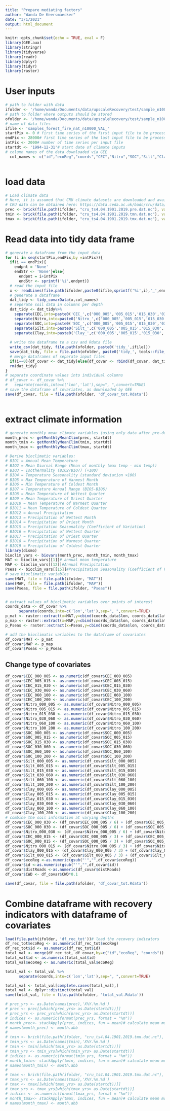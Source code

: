 ```yaml
---
title: "Prepare mediating factors"
author: "Wanda De Keersmaecker"
date: "3/1/2021"
output: html_document
---
```


```r
knitr::opts_chunk$set(echo = TRUE, eval = F)
library(GEE.aux)
library(stringr)
library(tidyverse)
library(readr)
library(dplyr)
library(tidyr)
library(raster)
```

# User inputs
```r
# path to folder with data
ifolder <- '/home/wanda/Documents/data/upscaleRecovery/test/sample_n10000/'#'./inst/testdata/'
# path to folder where outputs should be stored
ofolder <- '/home/wanda/Documents/data/upscaleRecovery/test/sample_n10000/'#'./inst/testdata/'
# name of data files
ifile <- 'samples_forest_fire_nat_n10000_VAL_'
startPix <- 0 # first time series of the first input file to be processed
endPix <- 28000# first time series of the last input file to be processed
intPix <- 2000# number of time series per input file
startdt <- '1994-12-31'# start date of climate inputs 
# column names of the data downloaded via GEE
  col_names <- c("id","ecoReg","coords","CEC","Nitro","SOC","Silt","Clay","CWD","Elev","Slope","Aspect","TCmean500","TCmean1000","TCmean5000","TCsd500","TCsd1000","TCsd5000", "pop500","pop1000","pop5000","pop10000","distRoads","distSelRoads")
 
```

# load data
```r
# Load climate data
# Here, it is assumed that CRU climate datasets are downloaded and available in the input folder
# CRU data can be obtained here: https://data.ceda.ac.uk/badc/cru/data/cru_ts/cru_ts_4.04/data
prec <- brick(file.path(ifolder, "cru_ts4.04.1901.2019.pre.dat.nc"), varname="pre")
tmin <- brick(file.path(ifolder, "cru_ts4.04.1901.2019.tmn.dat.nc"), varname="tmn")
tmax <- brick(file.path(ifolder, "cru_ts4.04.1901.2019.tmx.dat.nc"), varname="tmx")
```

# Read data into tidy data frame
```r
# generate a dataframe from the input data 
for (i in seq(startPix,endPix,by =intPix)){
  if(i == endPix){
    endpnt = 'None'
    endStr <- 'None'}else{
      endpnt = i+intPix
      endStr <- sprintf('%i',endpnt)}
  # read the input file
  x <- readLines(file.path(ifolder,paste0(ifile,sprintf('%i',i),'_',endStr,'.csv')))
  # generate a dataframe
  dat_tidy <- tidy_covarData(x,col_names)
  # seperate soil data in columns per depth
  dat_tidy <- dat_tidy%>%
    separate(CEC,into=paste0('CEC_',c('000_005','005_015','015_030','030_060','060_100','100_200')),sep=", ",convert=TRUE) %>% 
    separate(Nitro,into=paste0('Nitro_',c('000_005','005_015','015_030','030_060','060_100','100_200')),sep=", ",convert=TRUE)%>% 
    separate(SOC,into=paste0('SOC_',c('000_005','005_015','015_030','030_060','060_100','100_200')),sep=", ",convert=TRUE)%>% 
    separate(Silt,into=paste0('Silt_',c('000_005','005_015','015_030','030_060','060_100','100_200')),sep=", ",convert=TRUE)%>% 
    separate(Clay,into=paste0('Clay_',c('000_005','005_015','015_030','030_060','060_100','100_200')),sep=", ",convert=TRUE)
  
  # write the dataframe to a csv and Rdata file
  write_csv(dat_tidy, file.path(ofolder, paste0('tidy_',ifile)))
  save(dat_tidy, file = file.path(ofolder, paste0('tidy_', tools::file_path_sans_ext(ifile), '.Rdata')))
  # merge dataframes of separate input files 
  if(i==0){df_covar <- dat_tidy}else{df_covar <- rbind(df_covar, dat_tidy)}
  rm(dat_tidy)
}
# separate coordinate values into individual columns
# df_covar <- df_covar %>%
#   separate(coords,into=c('lon','lat'),sep=", ",convert=TRUE)
# save the dataframe of covariates, as downloaded by GEE
save(df_covar, file = file.path(ofolder, 'df_covar_tot.Rdata'))
    
```

# extract climate information
```r
# generate monthly mean climate variables (using only data after pre-defined start date)
month_prec <- getMonthlyMeanClim(prec, startdt)
month_tmin <- getMonthlyMeanClim(tmin, startdt)
month_tmax <- getMonthlyMeanClim(tmax, startdt)

# Derive bioclimatic variables:
# BIO1 = Annual Mean Temperature
# BIO2 = Mean Diurnal Range (Mean of monthly (max temp - min temp))
# BIO3 = Isothermality (BIO2/BIO7) (×100)
# BIO4 = Temperature Seasonality (standard deviation ×100)
# BIO5 = Max Temperature of Warmest Month
# BIO6 = Min Temperature of Coldest Month
# BIO7 = Temperature Annual Range (BIO5-BIO6)
# BIO8 = Mean Temperature of Wettest Quarter
# BIO9 = Mean Temperature of Driest Quarter
# BIO10 = Mean Temperature of Warmest Quarter
# BIO11 = Mean Temperature of Coldest Quarter
# BIO12 = Annual Precipitation
# BIO13 = Precipitation of Wettest Month
# BIO14 = Precipitation of Driest Month
# BIO15 = Precipitation Seasonality (Coefficient of Variation)
# BIO16 = Precipitation of Wettest Quarter
# BIO17 = Precipitation of Driest Quarter
# BIO18 = Precipitation of Warmest Quarter
# BIO19 = Precipitation of Coldest Quarter
library(dismo)
bioclim_vars <- biovars(month_prec, month_tmin, month_tmax)
MAT <- bioclim_vars[[1]]# annual mean temperature
MAP <- bioclim_vars[[12]]#Annual Precipitation
Pseas <- bioclim_vars[[15]]#Precipitation Seasonality (Coefficient of Variation)
# save bioclimatic variables
save(MAT, file = file.path(ifolder, "MAT"))
save(MAP, file = file.path(ifolder, "MAP"))
save(Pseas, file = file.path(ifolder, "Pseas"))


# extract values of bioclimatic variables over points of interest
coords_data <- df_covar %>%
      separate(coords,into=c('lon','lat'),sep=", ",convert=TRUE)
p_mat <- raster::extract(x=MAT,y=cbind(coords_data$lon, coords_data$lat))
p_map <- raster::extract(x=MAP,y=cbind(coords_data$lon, coords_data$lat))
p_Pseas <- raster::extract(x=Pseas,y=cbind(coords_data$lon, coords_data$lat))

# add the bioclimatic variables to the dataframe of covariates
df_covar$MAT <- p_mat
df_covar$MAP <- p_map
df_covar$Pseas <- p_Pseas

```

## Change type of covariates
```r
df_covar$CEC_000_005 <- as.numeric(df_covar$CEC_000_005)
df_covar$CEC_005_015 <- as.numeric(df_covar$CEC_005_015)
df_covar$CEC_015_030 <- as.numeric(df_covar$CEC_015_030)
df_covar$CEC_030_060 <- as.numeric(df_covar$CEC_030_060)
df_covar$CEC_060_100 <- as.numeric(df_covar$CEC_060_100)
df_covar$CEC_100_200 <- as.numeric(df_covar$CEC_100_200)
df_covar$Nitro_000_005 <- as.numeric(df_covar$Nitro_000_005)
df_covar$Nitro_005_015 <- as.numeric(df_covar$Nitro_005_015)
df_covar$Nitro_015_030 <- as.numeric(df_covar$Nitro_015_030)
df_covar$Nitro_030_060 <- as.numeric(df_covar$Nitro_030_060)
df_covar$Nitro_060_100 <- as.numeric(df_covar$Nitro_060_100)
df_covar$Nitro_100_200 <- as.numeric(df_covar$Nitro_100_200)
df_covar$SOC_000_005 <- as.numeric(df_covar$SOC_000_005)
df_covar$SOC_005_015 <- as.numeric(df_covar$SOC_005_015)
df_covar$SOC_015_030 <- as.numeric(df_covar$SOC_015_030)
df_covar$SOC_030_060 <- as.numeric(df_covar$SOC_030_060)
df_covar$SOC_060_100 <- as.numeric(df_covar$SOC_060_100)
df_covar$SOC_100_200 <- as.numeric(df_covar$SOC_100_200)
df_covar$Silt_000_005 <- as.numeric(df_covar$Silt_000_005)
df_covar$Silt_005_015 <- as.numeric(df_covar$Silt_005_015)
df_covar$Silt_015_030 <- as.numeric(df_covar$Silt_015_030)
df_covar$Silt_030_060 <- as.numeric(df_covar$Silt_030_060)
df_covar$Silt_060_100 <- as.numeric(df_covar$Silt_060_100)
df_covar$Silt_100_200 <- as.numeric(df_covar$Silt_100_200)
df_covar$Clay_000_005 <- as.numeric(df_covar$Clay_000_005)
df_covar$Clay_005_015 <- as.numeric(df_covar$Clay_005_015)
df_covar$Clay_015_030 <- as.numeric(df_covar$Clay_015_030)
df_covar$Clay_030_060 <- as.numeric(df_covar$Clay_030_060)
df_covar$Clay_060_100 <- as.numeric(df_covar$Clay_060_100)
df_covar$Clay_100_200 <- as.numeric(df_covar$Clay_100_200)
# combine the soil information at varying depths
df_covar$CEC_000_030 <- (df_covar$CEC_000_005 / 6) + (df_covar$CEC_005_015/3) + (df_covar$CEC_015_030/2)
df_covar$SOC_000_030 <- (df_covar$SOC_000_005 / 6) + (df_covar$SOC_005_015/3) + (df_covar$SOC_015_030/2)
df_covar$Nitro_000_030 <- (df_covar$Nitro_000_005 / 6) + (df_covar$Nitro_005_015/3) + (df_covar$Nitro_015_030/2)
df_covar$CEC_000_015 <- (df_covar$CEC_000_005 / 3) + (df_covar$CEC_005_015*2/3) 
df_covar$SOC_000_015 <- (df_covar$SOC_000_005 / 3) + (df_covar$SOC_005_015*2/3) 
df_covar$Nitro_000_015 <- (df_covar$Nitro_000_005 / 3) + (df_covar$Nitro_005_015*2/3) 
df_covar$Clay_000_015 <- (df_covar$Clay_000_005 / 3) + (df_covar$Clay_005_015*2/3) 
df_covar$Silt_000_015 <- (df_covar$Silt_000_005 / 3) + (df_covar$Silt_005_015*2/3) 
df_covar$ecoReg <-as.numeric(gsub("'","",df_covar$ecoReg))
df_covar$id <-as.numeric(gsub("'","",df_covar$id))
df_covar$distRoads <-as.numeric(df_covar$distRoads)
df_covar$CWD <- df_covar$CWD*0.1

save(df_covar, file = file.path(ofolder, 'df_covar_tot.Rdata'))
```
# Combine dataframe with recovery indicators with dataframe of covariates
```r
load(file.path(ifolder, 'df_rec_tot'))# load the recovery indicators
df_rec_tot$ecoReg <- as.numeric(df_rec_tot$ecoReg)
df_rec_tot$id <- as.numeric(df_rec_tot$id)
total_val <- merge(df_rec_tot, df_covar,by=c("id","ecoReg", "coords")) 
total_val$id <- as.numeric(total_val$id)
total_val$ecoReg <- as.numeric(total_val$ecoReg)

total_val <- total_val %>%
      separate(coords,into=c('lon','lat'),sep=", ",convert=TRUE)

total_val <- total_val[complete.cases(total_val),]
total_val <- dplyr::distinct(total_val)
save(total_val, file = file.path(ofolder, 'total_val.Rdata'))

```

```r
# prec_yrs <- as.Date(names(prec),'X%Y.%m.%d')
# prec <- prec[[which(prec_yrs> as.Date(startdt))]]
# prec_yrs <- prec_yrs[which(prec_yrs> as.Date(startdt))]
# indices <- as.numeric(format(prec_yrs, format = "%m"))
# month_prec<- stackApply(prec, indices, fun = mean)# calculate mean montlhy precipitation
# names(month_prec) <- month.abb
# 
# tmin <- brick(file.path(ifolder, "cru_ts4.04.1901.2019.tmn.dat.nc"), varname="tmn")
# tmin_yrs <- as.Date(names(tmin),'X%Y.%m.%d')
# tmin <- tmin[[which(tmin_yrs> as.Date(startdt))]]
# tmin_yrs <- tmin_yrs[which(tmin_yrs> as.Date(startdt))]
# indices <- as.numeric(format(tmin_yrs, format = "%m"))
# month_tmin<- stackApply(tmin, indices, fun = mean)# calculate mean montlhy minimum temperature
# names(month_tmin) <- month.abb
# 
# tmax <- brick(file.path(ifolder, "cru_ts4.04.1901.2019.tmx.dat.nc"), varname="tmx")
# tmax_yrs <- as.Date(names(tmax),'X%Y.%m.%d')
# tmax <- tmax[[which(tmax_yrs> as.Date(startdt))]]
# tmax_yrs <- tmax_yrs[which(tmax_yrs> as.Date(startdt))]
# indices <- as.numeric(format(tmax_yrs, format = "%m"))
# month_tmax<- stackApply(tmax, indices, fun = mean)# calculate mean montlhy maximum temperature
# names(month_tmax) <- month.abb
```

